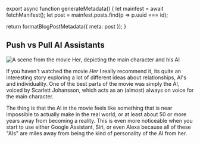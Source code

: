 

export async function generateMetadata() {
  let mainfest = await fetchManifest();
  let post = mainfest.posts.find(p => p.uuid === id);

  return formatBlogPostMetadata({ meta: post });
}

<BlogPage id={id}>

## Push vs Pull AI Assistants

<img alt="A scene from the movie Her, depicting the main character and his AI" src="/her.jpg" style="max-width: 100%; height: auto;" />

If you haven't watched the movie <cite>Her</cite> I really recommend it, its
quite an interesting story exploring a lot of different ideas about
relationships, AI's and individuality. One of the best parts of the movie was
simply the AI, voiced by Scarlett Johansson, which acts as an (almost) always on
voice for the main character.

The thing is that the AI in the movie feels like something that is near
impossible to actually make in the real world, or at least about 50 or more
years away from becoming a reality. This is even more noticeable when you start
to use either Google Assistant, Siri, or even Alexa because all of these "AIs"
are miles away from being the kind of personality of the AI from her.


</BlogPage>
